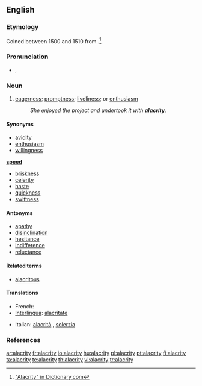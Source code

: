 ==English==

===Etymology===
Coined between 1500 and 1510 from {{etyl|la}} {{term|alacritas|alacritās|lang=la}}.<ref>[http://dictionary.reference.com/browse/alacrity "Alacrity" in Dictionary.com]</ref>

===Pronunciation===
* {{a|US}} {{IPA|/əˈlækɹɪti/}}, {{SAMPA|/@"l{krIti/}}
*: {{audio|en-us-alacrity.ogg|Audio (US)}}

===Noun===
{{en-noun|alacrities}}

# [[eagerness]]; [[promptness]]; [[liveliness]]; or [[enthusiasm]]
#:''She enjoyed the project and undertook it with '''alacrity'''.''

====Synonyms====
* [[avidity]]
* [[enthusiasm]]
* [[willingness]]
'''[[speed]]'''
* [[briskness]]
* [[celerity]]
* [[haste]]
* [[quickness]]
* [[swiftness]]

====Antonyms====
* [[apathy]]
* [[disinclination]]
* [[hesitance]]
* [[indifference]]
* [[reluctance]]

====Related terms====
* [[alacritous]]

====Translations====
{{trans-top|eagerness}} 
*French: {{t|fr|empressement|m}}
*[[Interlingua]]: [[alacritate]]
{{trans-mid}}
*Italian: [[alacrità]] {{f}}, [[solerzia]] {{f}}
{{trans-bottom}}

===References===

<div class="references"><references/></div>

[[ar:alacrity]]
[[fr:alacrity]]
[[io:alacrity]]
[[hu:alacrity]]
[[pl:alacrity]]
[[pt:alacrity]]
[[fi:alacrity]]
[[ta:alacrity]]
[[te:alacrity]]
[[th:alacrity]]
[[vi:alacrity]]
[[tr:alacrity]]